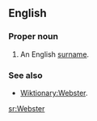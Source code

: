 ==English==

===Proper noun===
{{en-proper noun}}

# An English [[surname]].

===See also===
*[[Wiktionary:Webster]].

[[sr:Webster]]
